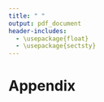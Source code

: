 ---
title: " "
output: pdf_document
header-includes:
  - \usepackage{float}
  - \usepackage{sectsty}
---

# Appendix {-#appendix}